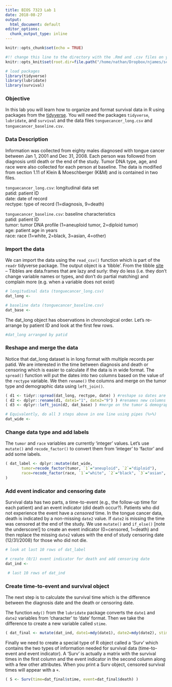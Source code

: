 ```yaml
---
title: BIOS 7323 Lab 1
date: 2018-08-27
output:
  html_document: default
editor_options: 
  chunk_output_type: inline
---
```


```r
knitr::opts_chunk$set(echo = TRUE)

#!! change this line to the directory with the .Rmd and .csv files on your computer
knitr::opts_knit$set(root.dir=file.path("/home/nathan/Dropbox/njames/school/PhD/courses/2018_19/ta_surv_anlys2/labs/lab1"))

# load packages
library(tidyverse)
library(lubridate)
library(survival)
```

### Objective

In this lab you will learn how to organize and format survival data in R using packages from the [tidyverse](https://www.tidyverse.org/). You will need the packages `tidyverse`, `lubridate`, and `survival` and the data files `tonguecancer_long.csv` and `tonguecancer_baseline.csv`.

### Data Description

Information was collected from eighty males diagnosed with tongue cancer between Jan 1, 2001 and Dec 31, 2008. Each person was followed from diagnosis until death or the end of the study. Tumor DNA type, age, and race were also collected for each person at baseline. The data is modified from section 1.11 of Klein & Moeschberger (K&M) and is contained in two files. 

`tonguecancer_long.csv`: longitudinal data set  
patid: patient ID  
date: date of record  
rectype: type of record (1=diagnosis, 9=death)  

`tonguecancer_baseline.csv`: baseline characteristics  
patid: patient ID  
tumor: tumor DNA profile (1=aneuploid tumor, 2=diploid tumor)  
age: patient age in years  
race: race (1=white, 2=black, 3=asian, 4=other)  

### Import the data

We can import the data using the `read_csv()` function which is part of the `readr` tidyverse package. The output object is a 'tibble'. From the tibble [site](https://tibble.tidyverse.org/) -- Tibbles are data.frames that are lazy and surly: they do less (i.e. they don’t change variable names or types, and don’t do partial matching) and complain more (e.g. when a variable does not exist) 

```r
# longitudinal data (tonguecancer_long.csv)
dat_long <- 

# baseline data (tonguecancer_baseline.csv)
dat_base <- 
```

The dat_long object has observations in chronological order. Let's re-arrange by patient ID and look at the first few rows.

```r
#dat_long arranged by patid

```

### Reshape and merge the data

Notice that dat_long dataset is in long format with multiple records per patid. We are interested in the time between diagnosis and death or censoring which is easier to calculate if the data is in wide format. The `spread()` function will put the dates into two columns based on the value of the `rectype` variable.  We then `rename()` the columns and merge on the tumor type and demographic data using `left_join()`.

```r
( d1 <- tidyr::spread(dat_long, rectype, date) ) #reshape so dates are in two columns
( d2 <- dplyr::rename(d1, date1="1", date2="9") ) #renames new columns
( d3 <- dplyr::left_join(d2, dat_base) ) #merge on the tumor & demographic data

# Equivalently, do all 3 steps above in one line using pipes (%>%)
dat_wide <-
```

### Change data type and add labels

The `tumor` and `race` variables are currently 'integer' values. Let's use `mutate()` and `recode_factor()` to convert them from 'integer' to 'factor' and add some labels.

```r
( dat_label <- dplyr::mutate(dat_wide,
       tumor=recode_factor(tumor, `1`="aneuploid", `2`="diploid"),
       race=recode_factor(race, `1`="white", `2`="black", `3`="asian", `4`="other") )
)
```

### Add event indicator and censoring date

Survival data has two parts, a time-to-event (e.g., the follow-up time for each patient) and an event indicator (did death occur?). Patients who did not experience the event have a *censored* time. In the tongue cancer data, death is indicated by a non-missing `date2` value. If `date2` is missing the time was censored at the end of the study. We use `mutate()` and `if_else()` [note the underscore!] to create an event indicator (0=censored, 1=death) and then replace the missing `date2` values with the end of study censoring date (12/31/2008) for those who did not die.

```r
# look at last 10 rows of dat_label

# create (0/1) event indicator for death and add censoring date
dat_ind <- 

 # last 10 rows of dat_ind
```

### Create time-to-event and survival object

The next step is to calculate the survival time which is the difference between the diagnosis date and the death or censoring date.

The function `mdy()` from the `lubridate` package converts the `date1` and `date2` variables from 'character' to 'date' format. Then we take the difference to create a new variable called `stime`. 

```r
( dat_final <- mutate(dat_ind, date1=mdy(date1), date2=mdy(date2), stime=date2-date1) )
```

Finally we need to create a special type of R object called a 'Surv' which contains the two types of information needed for survival data (time-to-event and event indicator). A 'Surv' is actually a matrix with the survival times in the first column and the event indicator in the second column along with a few other attributes. When you print a Surv object, censored survival times will appear with a `+`. 

```r
( S <- Surv(time=dat_final$stime, event=dat_final$death) )

```


